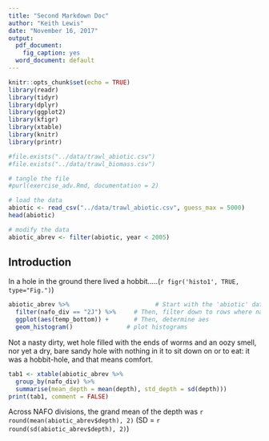 ```yaml
---
title: "Second Markdown Doc"
author: "Keith Lewis"
date: "November 16, 2017"
output:
  pdf_document:
    fig_caption: yes
  word_document: default
---
```


```r
knitr::opts_chunk$set(echo = TRUE)
library(readr)
library(tidyr)
library(dplyr)
library(ggplot2)
library(kfigr)
library(xtable)
library(knitr)
library(printr)

#file.exists("../data/trawl_abiotic.csv")
#file.exists("../data/trawl_biomass.csv")

# tangle the file
#purl(exercise_adv.Rmd, documentation = 2)

# load the data
abiotic <- read_csv("../data/trawl_abiotic.csv", guess_max = 5000)
head(abiotic)

# modify the data
abiotic_abrev <- filter(abiotic, year < 2005)
```

## Introduction
In a hole in the ground there lived a hobbit.....(`r figr('histo1', TRUE, type="Fig.")`)

```r
abiotic_abrev %>%                        # Start with the 'abiotic' dataset
  filter(nafo_div == "2J") %>%     # Then, filter down to rows where nafo_div == 2J
  ggplot(aes(temp_bottom)) +       # Then, determine aes
  geom_histogram()               # plot histograms
```

Not a nasty dirty, wet hole filled with the ends of worms and an oozy smell, nor yet a dry, bare sandy hole with nothing in it to sit down on or to eat: it was a hobbit-hole, and that means comfort.

```r
tab1 <- xtable(abiotic_abrev %>%
  group_by(nafo_div) %>%
  summarise(mean_depth = mean(depth), std_depth = sd(depth)))
print(tab1, comment = FALSE)
```

Across NAFO divisions, the grand mean of the depth was `r round(mean(abiotic_abrev$depth), 2)` (SD = `r round(sd(abiotic_abrev$depth), 2)`)

